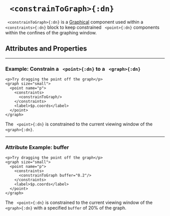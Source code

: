 


# ` <constrainToGraph>{:dn}`


` <constrainToGraph>{:dn}` is a [Graphical](../document_structure/essentialConcepts#component-types)
component used within a ` <constraints>{:dn}` block to keep constrained ` <point>{:dn}` 
components within the confines of the graphing window.

## Attributes and Properties 
 <AttrDisplay name='constrainToGraph'/> 
 <PropDisplay name='constrainToGraph'/>

---

### Example: Constrain a ` <point>{:dn}` to a ` <graph>{:dn}`


```doenet-editor-horiz
<p>Try dragging the point off the graph</p>
<graph size="small">
  <point name="p">
    <constraints>
      <constrainToGraph/>
    </constraints>
    <label>$p.coords</label>
  </point>
</graph>
```



The ` <point>{:dn}` is constrained to the current viewing window of the ` <graph>{:dn}`.



---

### Attribute Example: buffer


```doenet-editor-horiz
<p>Try dragging the point off the graph</p>
<graph size="small">
  <point name="p">
    <constraints>
      <constrainToGraph buffer="0.2"/>
    </constraints>
    <label>$p.coords</label>
  </point>
</graph>
```



The ` <point>{:dn}` is constrained to the current viewing window of 
the ` <graph>{:dn}` with a specified `buffer` of $20 \%$ of the graph.


